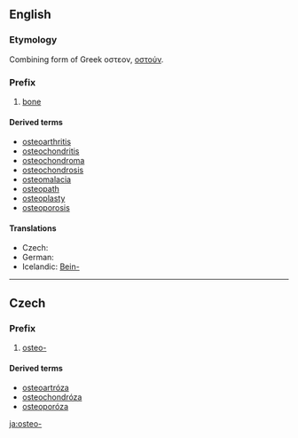 ==English==
===Etymology===
Combining form of Greek οστεον, [[οστούν]].

===Prefix===
{{infl|en|prefix}}
# [[bone]]

====Derived terms====
* [[osteoarthritis]]
* [[osteochondritis]]
* [[osteochondroma]]
* [[osteochondrosis]]
* [[osteomalacia]]
* [[osteopath]]
* [[osteoplasty]]
* [[osteoporosis]]

{{wikipedia|List_of_diseases_starting_with_O#Osteo}}

====Translations====
* Czech: {{t-|cs|osteo-}}
* German: {{t-|de|Osteo-}}
* Icelandic: [[Bein-]]

----

==Czech==

===Prefix===
{{cs-pref}}

# [[#English|osteo-]]

====Derived terms====
* [[osteoartróza]] {{f}}
* [[osteochondróza]] {{f}}
* [[osteoporóza]] {{f}}

[[ja:osteo-]]